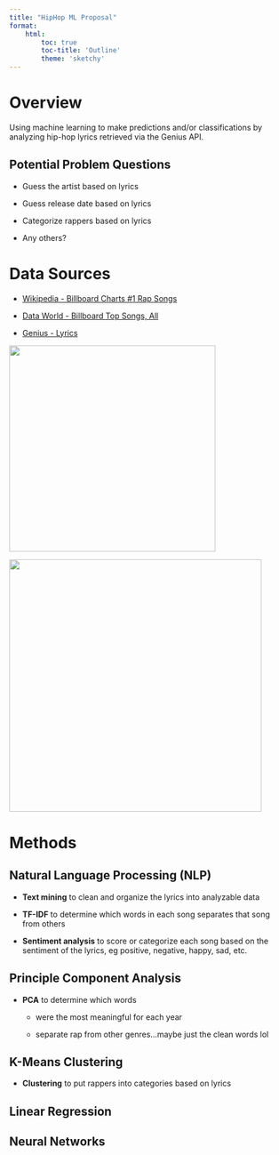 ```yaml
---
title: "HipHop ML Proposal"
format: 
    html: 
        toc: true
        toc-title: 'Outline'
        theme: 'sketchy'
---
```


# Overview

Using machine learning to make predictions and/or classifications by analyzing hip-hop lyrics retrieved via the Genius API.

## Potential Problem Questions

-   Guess the artist based on lyrics

-   Guess release date based on lyrics

-   Categorize rappers based on lyrics

-   Any others?

# Data Sources

-   [Wikipedia - Billboard Charts #1 Rap Songs](https://en.wikipedia.org/wiki/List_of_Billboard_number-one_rap_singles_of_the_1980s_and_1990s)

-   [Data World - Billboard Top Songs, All](https://data.world/kcmillersean/billboard-hot-100-1958-2017)

-   [Genius - Lyrics](https://ewenme.github.io/geniusr/articles/geniusr.html)

::: {.column-screen-inset layout-ncol="2"}
![](imgs/Salt-N-Pepa-1000.jpg){fig-align="left" width="371"}

![](imgs/City-Girls.jpg){fig-align="right" width="454"}
:::

# Methods

## Natural Language Processing (NLP)

-   **Text mining** to clean and organize the lyrics into analyzable data

-   **TF-IDF** to determine which words in each song separates that song from others

-   **Sentiment analysis** to score or categorize each song based on the sentiment of the lyrics, eg positive, negative, happy, sad, etc.

## Principle Component Analysis

-   **PCA** to determine which words

    -   were the most meaningful for each year

    -   separate rap from other genres...maybe just the clean words lol

## K-Means Clustering

-   **Clustering** to put rappers into categories based on lyrics

## Linear Regression

## Neural Networks
